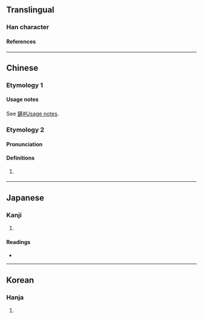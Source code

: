 {{also|鏟|铲}}
{{character info}}
{{character info|0x2F823}}
==Translingual==

===Han character===
{{Han char|rn=18|rad=刀|as=11|sn=13|four=02200|canj=YMLN|ids=⿰産刂(GV),⿰產刂(HTJK)}}

====References====
{{Han ref|kx=0143.150|dkj=02143|dj=0324.020|hdz=10354.110|uh=5277}}
{{Han ref|uh=2F823}}

----

==Chinese==

===Etymology 1===
{{zh-see|鏟|v}}

====Usage notes====
See [[鏟#Usage notes]].

===Etymology 2===
{{zh-forms|s=铲}}

====Pronunciation====
{{zh-pron
|mn=thóaⁿ
|cat=v
}}

====Definitions====
{{zh-hanzi}}

# {{lb|zh|Hokkien}} {{zh-alt-form|㔊|thóaⁿ}}

----

==Japanese==

===Kanji===
{{ja-kanji|grade=|rs=刀11}}

# {{rfdef|ja|sort=刀11}}

====Readings====
* {{ja-readings|on=さん, せん|kun=けず-る}}

----

==Korean==

===Hanja===
{{ko-hanja|hangeul=산|rv=san|mr=san}}

# {{rfdef|ko|sort=刀11}}